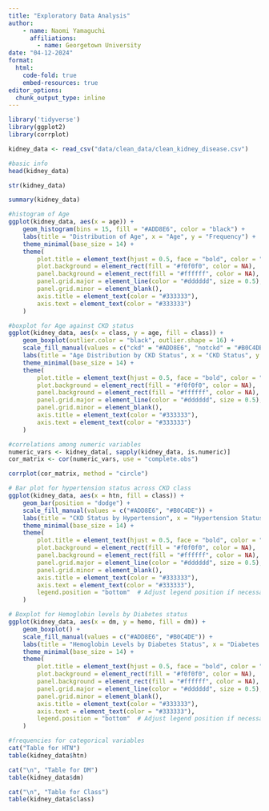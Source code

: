 ```yaml
---
title: "Exploratory Data Analysis"
author:
    - name: Naomi Yamaguchi
      affiliations:
        - name: Georgetown University
date: "04-12-2024"
format:  
  html:
    code-fold: true
    embed-resources: true
editor_options: 
  chunk_output_type: inline
---
```



```r
library('tidyverse')
library(ggplot2)
library(corrplot)
```

```r
kidney_data <- read_csv("data/clean_data/clean_kidney_disease.csv")

#basic info
head(kidney_data)

str(kidney_data)

summary(kidney_data)
```


```r
#histogram of Age
ggplot(kidney_data, aes(x = age)) + 
    geom_histogram(bins = 15, fill = "#ADD8E6", color = "black") + 
    labs(title = "Distribution of Age", x = "Age", y = "Frequency") +
    theme_minimal(base_size = 14) +
    theme(
        plot.title = element_text(hjust = 0.5, face = "bold", color = "#333333"),  
        plot.background = element_rect(fill = "#f0f0f0", color = NA), 
        panel.background = element_rect(fill = "#ffffff", color = NA), 
        panel.grid.major = element_line(color = "#dddddd", size = 0.5), 
        panel.grid.minor = element_blank(), 
        axis.title = element_text(color = "#333333"), 
        axis.text = element_text(color = "#333333")
    )
```


```r
#boxplot for Age against CKD status
ggplot(kidney_data, aes(x = class, y = age, fill = class)) + 
    geom_boxplot(outlier.color = "black", outlier.shape = 16) + 
    scale_fill_manual(values = c("ckd" = "#ADD8E6", "notckd" = "#B0C4DE")) +
    labs(title = "Age Distribution by CKD Status", x = "CKD Status", y = "Age") +
    theme_minimal(base_size = 14) +  
    theme(
        plot.title = element_text(hjust = 0.5, face = "bold", color = "#333333"),  
        plot.background = element_rect(fill = "#f0f0f0", color = NA), 
        panel.background = element_rect(fill = "#ffffff", color = NA),
        panel.grid.major = element_line(color = "#dddddd", size = 0.5),  
        panel.grid.minor = element_blank(),  
        axis.title = element_text(color = "#333333"), 
        axis.text = element_text(color = "#333333")
    )
```

```r
#correlations among numeric variables
numeric_vars <- kidney_data[, sapply(kidney_data, is.numeric)]
cor_matrix <- cor(numeric_vars, use = "complete.obs")

corrplot(cor_matrix, method = "circle")
```

```r
# Bar plot for hypertension status across CKD class
ggplot(kidney_data, aes(x = htn, fill = class)) + 
    geom_bar(position = "dodge") +
    scale_fill_manual(values = c("#ADD8E6", "#B0C4DE")) +
    labs(title = "CKD Status by Hypertension", x = "Hypertension Status", y = "Count") +
    theme_minimal(base_size = 14) +
    theme(
        plot.title = element_text(hjust = 0.5, face = "bold", color = "#333333"),
        plot.background = element_rect(fill = "#f0f0f0", color = NA),
        panel.background = element_rect(fill = "#ffffff", color = NA),
        panel.grid.major = element_line(color = "#dddddd", size = 0.5),
        panel.grid.minor = element_blank(),
        axis.title = element_text(color = "#333333"),
        axis.text = element_text(color = "#333333"),
        legend.position = "bottom"  # Adjust legend position if necessary
    )
```

```r
# Boxplot for Hemoglobin levels by Diabetes status
ggplot(kidney_data, aes(x = dm, y = hemo, fill = dm)) + 
    geom_boxplot() +
    scale_fill_manual(values = c("#ADD8E6", "#B0C4DE")) +
    labs(title = "Hemoglobin Levels by Diabetes Status", x = "Diabetes Status", y = "Hemoglobin (g/dL)") +
    theme_minimal(base_size = 14) +
    theme(
        plot.title = element_text(hjust = 0.5, face = "bold", color = "#333333"),
        plot.background = element_rect(fill = "#f0f0f0", color = NA),
        panel.background = element_rect(fill = "#ffffff", color = NA),
        panel.grid.major = element_line(color = "#dddddd", size = 0.5),
        panel.grid.minor = element_blank(),
        axis.title = element_text(color = "#333333"),
        axis.text = element_text(color = "#333333"),
        legend.position = "bottom"  # Adjust legend position if necessary
    )

```

```r
#frequencies for categorical variables
cat("Table for HTN")
table(kidney_data$htn)

cat("\n", "Table for DM")
table(kidney_data$dm)

cat("\n", "Table for Class")
table(kidney_data$class)
```

